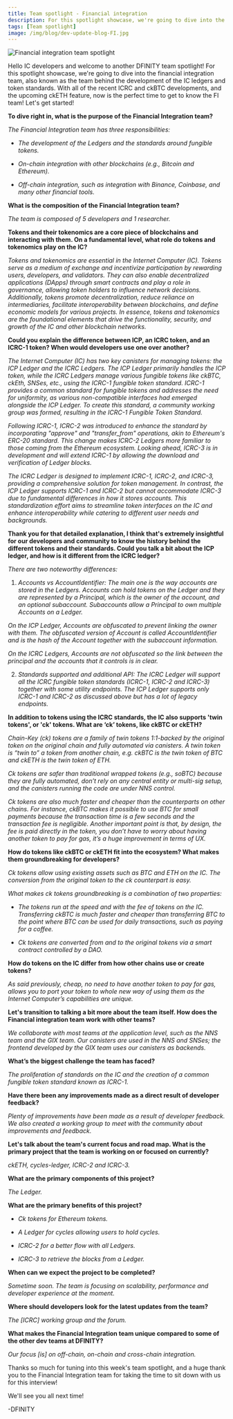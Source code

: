 ```yaml
---
title: Team spotlight - Financial integration
description: For this spotlight showcase, we're going to dive into the financial integration team, also known as the team behind the development of the IC ledgers and token standards.
tags: [Team spotlight]
image: /img/blog/dev-update-blog-FI.jpg
---
```


![Financial integration team spotlight](../../static/img/blog/dev-update-blog-FI.jpg)

Hello IC developers and welcome to another DFINITY team spotlight! For this spotlight showcase, we're going to dive into the financial integration team, also known as the team behind the development of the IC ledgers and token standards. With all of the recent ICRC and ckBTC developments, and the upcoming ckETH feature, now is the perfect time to get to know the FI team! Let's get started! 

**To dive right in, what is the purpose of the Financial Integration team?**

*The Financial Integration team has three responsibilities:*

- *The development of the Ledgers and the standards around fungible tokens.*

- *On-chain integration with other blockchains (e.g., Bitcoin and Ethereum).*

- *Off-chain integration, such as integration with Binance, Coinbase, and many other financial tools.*

**What is the composition of the Financial Integration team?**

*The team is composed of 5 developers and 1 researcher.*

**Tokens and their tokenomics are a core piece of blockchains and interacting with them. On a fundamental level, what role do tokens and tokenomics play on the IC?**

*Tokens and tokenomics are essential in the Internet Computer (IC). Tokens serve as a medium of exchange and incentivize participation by rewarding users, developers, and validators. They can also enable decentralized applications (DApps) through smart contracts and play a role in governance, allowing token holders to influence network decisions. Additionally, tokens promote decentralization, reduce reliance on intermediaries, facilitate interoperability between blockchains, and define economic models for various projects. In essence, tokens and tokenomics are the foundational elements that drive the functionality, security, and growth of the IC and other blockchain networks.*

**Could you explain the difference between ICP, an ICRC token, and an ICRC-1 token? When would developers use one over another?**

*The Internet Computer (IC) has two key canisters for managing tokens: the ICP Ledger and the ICRC Ledgers. The ICP Ledger primarily handles the ICP token, while the ICRC Ledgers manage various fungible tokens like ckBTC, ckEth, SNSes, etc., using the ICRC-1 fungible token standard. ICRC-1 provides a common standard for fungible tokens and addresses the need for uniformity, as various non-compatible interfaces had emerged alongside the ICP Ledger. To create this standard, a community working group was formed, resulting in the ICRC-1 Fungible Token Standard.*

*Following ICRC-1, ICRC-2 was introduced to enhance the standard by incorporating "approve" and "transfer_from" operations, akin to Ethereum's ERC-20 standard. This change makes ICRC-2 Ledgers more familiar to those coming from the Ethereum ecosystem. Looking ahead, ICRC-3 is in development and will extend ICRC-1 by allowing the download and verification of Ledger blocks.*

*The ICRC Ledger is designed to implement ICRC-1, ICRC-2, and ICRC-3, providing a comprehensive solution for token management. In contrast, the ICP Ledger supports ICRC-1 and ICRC-2 but cannot accommodate ICRC-3 due to fundamental differences in how it stores accounts. This standardization effort aims to streamline token interfaces on the IC and enhance interoperability while catering to different user needs and backgrounds.*

**Thank you for that detailed explanation, I think that's extremely insightful for our developers and community to know the history behind the different tokens and their standards. Could you talk a bit about the ICP ledger, and how is it different from the ICRC ledger?**

*There are two noteworthy differences:*

1. *Accounts vs AccountIdentifier: The main one is the way accounts are stored in the Ledgers. Accounts can hold tokens on the Ledger and they are represented by a Principal, which is the owner of the account, and an optional subaccount. Subaccounts allow a Principal to own multiple Accounts on a Ledger.*

*On the ICP Ledger, Accounts are obfuscated to prevent linking the owner with them. The obfuscated version of Account is called AccountIdentifier and is the hash of the Account together with the subaccount information.*

*On the ICRC Ledgers, Accounts are not obfuscated so the link between the principal and the accounts that it controls is in clear.*

2. *Standards supported and additional API: The ICRC Ledger will support all the ICRC fungible token standards (ICRC-1, ICRC-2 and ICRC-3) together with some utility endpoints. The ICP Ledger supports only ICRC-1 and ICRC-2 as discussed above but has a lot of legacy endpoints.*

**In addition to tokens using the ICRC standards, the IC also supports 'twin tokens', or 'ck' tokens. What are ‘ck’ tokens, like ckBTC or ckETH?**

*Chain-Key (ck) tokens are a family of twin tokens 1:1-backed by the original token on the original chain and fully automated via canisters. A twin token is “twin to” a token from another chain, e.g. ckBTC is the twin token of BTC and ckETH is the twin token of ETH.*

*Ck tokens are safer than traditional wrapped tokens (e.g., soBTC) because they are fully automated, don’t rely on any central entity or multi-sig setup, and the canisters running the code are under NNS control.*

*Ck tokens are also much faster and cheaper than the counterparts on other chains. For instance, ckBTC makes it possible to use BTC for small payments because the transaction time is a few seconds and the transaction fee is negligible. Another important point is that, by design, the fee is paid directly in the token, you don’t have to worry about having another token to pay for gas, it’s a huge improvement in terms of UX.*

**How do tokens like ckBTC or ckETH fit into the ecosystem? What makes them groundbreaking for developers?**

*Ck tokens allow using existing assets such as BTC and ETH on the IC. The conversion from the original token to the ck counterpart is easy.*

*What makes ck tokens groundbreaking is a combination of two properties:*

- *The tokens run at the speed and with the fee of tokens on the IC. Transferring ckBTC is much faster and cheaper than transferring BTC to the point where BTC can be used for daily transactions, such as paying for a coffee.*

- *Ck tokens are converted from and to the original tokens via a smart contract controlled by a DAO.*

**How do tokens on the IC differ from how other chains use or create tokens?**

*As said previously, cheap, no need to have another token to pay for gas, allows you to port your token to whole new way of using them as the Internet Computer’s capabilities are unique.*

**Let's transition to talking a bit more about the team itself. How does the Financial integration team work with other teams?**

*We collaborate with most teams at the application level, such as the NNS team and the GIX team. Our canisters are used in the NNS and SNSes; the frontend developed by the GIX team uses our canisters as backends.*

**What’s the biggest challenge the team has faced?**

*The proliferation of standards on the IC and the creation of a common fungible token standard known as ICRC-1.*

**Have there been any improvements made as a direct result of developer feedback?**
       
*Plenty of improvements have been made as a result of developer feedback. We also created a working group to meet with the community about improvements and feedback.*

**Let's talk about the team's current focus and road map. What is the primary project that the team is working on or focused on currently?**

*ckETH, cycles-ledger, ICRC-2 and ICRC-3.*

**What are the primary components of this project?**

*The Ledger.*

**What are the primary benefits of this project?**

- *Ck tokens for Ethereum tokens.*

- *A Ledger for cycles allowing users to hold cycles.*

- *ICRC-2 for a better flow with all Ledgers.*

- *ICRC-3 to retrieve the blocks from a Ledger.*

**When can we expect the project to be completed?**

*Sometime soon. The team is focusing on scalability, performance and developer experience at the moment.*

**Where should developers look for the latest updates from the team?**

*The [ICRC] working group and the forum.*

**What makes the Financial Integration team unique compared to some of the other dev teams at DFINITY?**

*Our focus [is] on off-chain, on-chain and cross-chain integration.*

Thanks so much for tuning into this week's team spotlight, and a huge thank you to the Financial Integration team for taking the time to sit down with us for this interview!

We'll see you all next time!

-DFINITY

